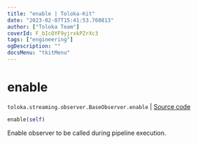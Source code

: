 ```yaml
---
title: "enable | Toloka-Kit"
date: "2023-02-07T15:41:53.760813"
author: ["Toloka Team"]
coverId: F_bIcOYF9yjrxkPZrXc3
tags: ["engineering"]
ogDescription: ""
docsMenu: "tkitMenu"
---
```


# enable
`toloka.streaming.observer.BaseObserver.enable` | [Source code](https://github.com/Toloka/toloka-kit/blob/v1.1.3/src/streaming/observer.py#L51)

```python
enable(self)
```

Enable observer to be called during pipeline execution.